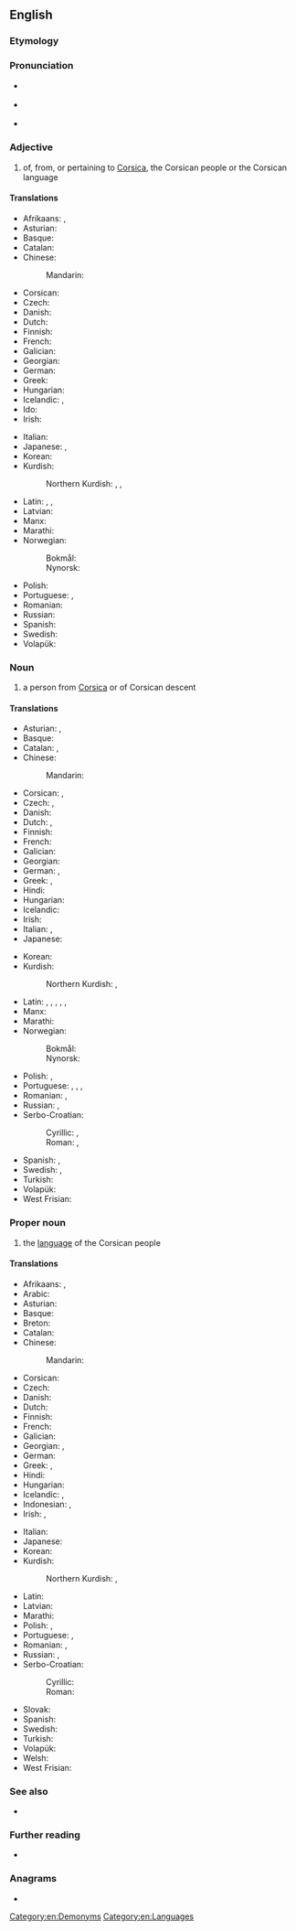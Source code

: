 ==English==
{{interwiktionary|code=co}}
{{wikipedia}}

===Etymology===
{{affix|en|Corsica|-an}}

===Pronunciation===
* {{a|UK}} {{IPA|en|/ˈkɔː(ɹ)sɪkən/}}
* {{a|US}} {{IPA|en|/ˈkɔɹsəkən/}}
* {{audio|en|en-us-Corsican.ogg|Audio (US)}}

===Adjective===
{{en-adj}}

# of, from, or pertaining to [[Corsica]], the Corsican people or the Corsican language

====Translations====
{{trans-top|of, from, or pertaining to Corsica}}
* Afrikaans: {{t+|af|Korsikaans}}, {{t+|af|Corsicaans}}
* Asturian: {{t|ast|corsu}}
* Basque: {{t|eu|korsikar}}
* Catalan: {{t+|ca|cors}}
* Chinese:
*: Mandarin: {{t|cmn|科西嘉的|tr=Kēxījiā de}}
* Corsican: {{t+|co|corsu}}
* Czech: {{t+|cs|korsický}}
* Danish: {{t|da|korsikansk}}
* Dutch: {{t+|nl|Corsicaans}}
* Finnish: {{t|fi|korsikalainen}}
* French: {{t+|fr|corse}}
* Galician: {{t+|gl|corso}}
* Georgian: {{t|ka|კორსიკული}}
* German: {{t|de|korsisch}}
* Greek: {{t|el|κορσικανικός}}
* Hungarian: {{t+|hu|korzikai}}
* Icelandic: {{t|is|korsískur|m}}, {{t|is|korsíkanskur|m}}
* Ido: {{t+|io|Korsikano}}
* Irish: {{t|ga|Corsacach}}
{{trans-mid}}
* Italian: {{t+|it|corso}}
* Japanese: {{t|ja|[[コルシカ]]の|tr=Korushika no}}, {{t|ja|[[コルシカ島]]の|tr=Korushika-tō no}}
* Korean: {{t|ko|^코르시카의|tr=Koreusika-ui}}
* Kurdish:
*: Northern Kurdish: {{t+|kmr|korsîkî}}, {{t+|kmr|korsîkayî}}, {{t+|kmr|korsîkayîtî}}
* Latin: {{t|la|corsus}}, {{t|la|corsicus}}, {{t|la|corsicānus}}
* Latvian: {{t|lv|korsikāņu}}
* Manx: {{t|gv|Corsickagh}}
* Marathi: {{t|mr|कॉर्सिकन}}
* Norwegian:
*: Bokmål: {{t|nb|korsikansk}}
*: Nynorsk: {{t|nn|korsikansk}}
* Polish: {{t+|pl|korsykański}}
* Portuguese: {{t+|pt|córsico}}, {{t+|pt|corso}}
* Romanian: {{t|ro|corsican}}
* Russian: {{t+|ru|корсика́нский}}
* Spanish: {{t+|es|corso}}
* Swedish: {{t+|sv|korsikansk}}
* Volapük: {{t|vo|Korsikeänik}}
{{trans-bottom}}

===Noun===
{{en-noun}}

# a person from [[Corsica]] or of Corsican descent

====Translations====
{{trans-top|person from Corsica or of Corsican descent}}
* Asturian: {{t|ast|corsu|m}}, {{t|ast|corsa|f}}
* Basque: {{t|eu|korsikar}}
* Catalan: {{t+|ca|cors|m}}, {{t+|ca|corsa|f}}
* Chinese:
*: Mandarin: {{t|cmn|科西嘉人|tr=Kēxījiā rén}}
* Corsican: {{t+|co|corsu|m}}, {{t+|co|corsa|f}}
* Czech: {{t|cs|Korsičan|m}}, {{t+|cs|Korsičanka|f}}
* Danish: {{t|da|korsikaner|c}}
* Dutch: {{t+|nl|Corsicaan|m}}, {{t+|nl|Corsicaanse|f}}
* Finnish: {{t|fi|korsikalainen}}
* French: {{t+|fr|Corse|m|f}}
* Galician: {{t+|gl|corso}}
* Georgian: {{t|ka|კორსიკელი}}
* German: {{t+|de|Korse|m}}, {{t+|de|Korsin|f}}
* Greek: {{t|el|Κορσικανός|m}}, {{t|el|Κορσικανή|f}}
* Hindi: {{t+|hi|कोर्सिकन|f}}
* Hungarian: {{t+|hu|korzikai}}
* Icelandic: {{t|is|korsíkubúi|m}}
* Irish: {{t|ga|Corsacach|m}}
* Italian: {{t+|it|corso|m}}, {{t+|it|corsa|f}}
* Japanese: {{t|ja|コルシカ人|tr=Korushika-jin}}
{{trans-mid}}
* Korean: {{t|ko|코르시카인|tr=Koreusika-in}}
* Kurdish:
*: Northern Kurdish: {{t+|kmr|korsîkayî|m|f}}, {{t+|kmr|korsîkayîtî|m|f}}
* Latin: {{t|la|Corsus|m}}, {{t|la|Corsa|f}}, {{t|la|Corsicus|m}}, {{t+|la|Corsica|f}}, {{t|la|Corsicānus|m}}, {{t|la|Corsicāna|f}}
* Manx: {{t|gv|Corsickagh|m}}
* Marathi: {{t|mr|कॉर्सिकन}}
* Norwegian:
*: Bokmål: {{t|nb|korsikaner|m}}
*: Nynorsk: {{t|nn|korsikanar|m}}
* Polish: {{t+|pl|Korsykanin|m}}, {{t+|pl|Korsykanka|f}}
* Portuguese: {{t+|pt|córsico|m}}, {{t|pt|córsica|f}}, {{t+|pt|corso|m}}, {{t+|pt|corsa|f}}
* Romanian: {{t|ro|corsican|m}}, {{t+|ro|corsicană|f}}
* Russian: {{t+|ru|корсика́нец|m}}, {{t+|ru|корсика́нка|f}}
* Serbo-Croatian:
*: Cyrillic: {{t|sh|Корзика́нац|m}}, {{t|sh|Корзиканка|f}}
*: Roman: {{t+|sh|Korzikánac|m}}, {{t|sh|Korzikanka|f}}
* Spanish: {{t+|es|corso|m}}, {{t+|es|corsa|f}}
* Swedish: {{t|sv|korsikan|m}}, {{t+|sv|korsikanska|f}}
* Turkish: {{t|tr|Korsikalı}}
* Volapük: {{t|vo|Korsikeänan}}
* West Frisian: {{t|fy|Korsikaanske}}
{{trans-bottom}}

===Proper noun===
{{en-proper noun}}

# the [[language]] of the Corsican people

====Translations====
{{trans-top|language}}
* Afrikaans: {{t+|af|Korsikaans}}, {{t+|af|Corsicaans}}
* Arabic: {{t|ar|الكورسيكية|tr=al-Kūrsīkīẗ}}
* Asturian: {{t|ast|corsu|m}}
* Basque: {{t+|eu|korsikera}}
* Breton: {{t+|br|korseg}}
* Catalan: {{t+|ca|cors|m}}
* Chinese:
*: Mandarin: {{t|cmn|科西嘉語|tr=Kēxījiā yǔ}}
* Corsican: {{t+|co|corsu|m}}
* Czech: {{t|cs|korsičtina|f}}
* Danish: {{t|da|korsikansk}}
* Dutch: {{t+|nl|Corsicaans|n}}
* Finnish: {{t+|fi|korsika}}
* French: {{t+|fr|corse|m}}
* Galician: {{t+|gl|corso}}
* Georgian: {{t|ka|კორსიკული}}, {{t|ka|კორსიკული ენა}}
* German: {{t+|de|Korsisch|n}}
* Greek: {{t|el|[[κορσικανική]] [[γλώσσα]]|f}}, {{t+|el|κορσικανικά|n-p}}
* Hindi: {{t+|hi|कोर्सिकन|f}}
* Hungarian: {{t+|hu|korzikai}}
* Icelandic: {{t|is|korsíska|f}}, {{t+|is|korsíkanska|f}}
* Indonesian: {{t|id|bahasa Korsika}}, {{t|id|Korsika}}
* Irish: {{t|ga|Corsaicis|f}}, {{t|ga|Chorsaicis|f}}
{{trans-mid}}
* Italian: {{t+|it|corso|m}}
* Japanese: {{t+|ja|コルシカ語|tr=Korushika-go}}
* Korean: {{t|ko|^코르시카어}}
* Kurdish:
*: Northern Kurdish: {{t+|kmr|korsîkayî|f}}, {{t+|kmr|korsîkayîtî|f}}
* Latin: {{t|la|corsice}}
* Latvian: {{t|lv|korsikāņu valoda|f}}
* Marathi: {{t|mr|कॉर्सिकन|f}}
* Polish: {{t|pl|[[język]] [[korsykański]]|m}}, {{t+|pl|korsykański|m}}
* Portuguese: {{t+|pt|córsico|m}}, {{t+|pt|corso|m}}
* Romanian: {{t+|ro|corsicană|f}}, {{t|ro|[[limba]] [[corsicană]]|f}}
* Russian: {{t+|ru|корсика́нский|m}}, {{t|ru|корсика́нский язы́к|m}}
* Serbo-Croatian:
*: Cyrillic: {{t|sh|ко̀рзичкӣ}}
*: Roman: {{t+|sh|kòrzičkī}}
* Slovak: {{t|sk|korziščina|f}}
* Spanish: {{t+|es|corso|m}}
* Swedish: {{t+|sv|korsikanska|c}}
* Turkish: {{t+|tr|Korsikaca}}
* Volapük: {{t|vo|Korsikeänapük}}
* Welsh: {{t|cy|Corseg}}
* West Frisian: {{t|fy|Korsikaansk}}
{{trans-bottom}}

===See also===
* {{langcat|co}}

===Further reading===
* {{ISO 639|link=Ethnologue|1code=co|code=cos}}

===Anagrams===
* {{anagrams|en|a=accinors|carnosic}}

[[Category:en:Demonyms]]
[[Category:en:Languages]]